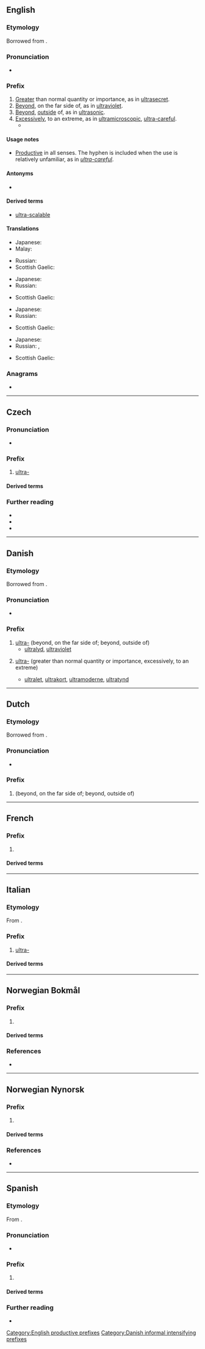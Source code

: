 {{also|ultra|ultrà}}
==English==

===Etymology===
Borrowed from {{bor|en|la|ultrā||beyond}}.

===Pronunciation===
* {{IPA|/ˈʌltɹə/|lang=en}}

===Prefix===
{{en-prefix}}

# [[greater|Greater]] than normal quantity or importance, as in [[ultrasecret]].
# [[beyond|Beyond]], on the far side of, as in [[ultraviolet]].
# [[beyond|Beyond]], [[outside]] of, as in [[ultrasonic]].
# [[excessively|Excessively]], to an extreme, as in [[ultramicroscopic]], [[ultra-careful]].
#* {{quote-journal|lang=en|date=2013-05-17
|author=George Monbiot|authorlink=George Monbiot
|title=Money just makes the rich suffer
|volume=188|issue=23|page=19
|magazine={{w|The Guardian Weekly}}
|url=http://www.guardian.co.uk/commentisfree/2013/may/06/politics-envy-keenest-rich
|passage=In order to grant the rich these pleasures, the social contract is reconfigured. [&hellip;]&nbsp; The public realm is privatised, the regulations restraining the '''ultra-'''wealthy and the companies they control are abandoned, and Edwardian levels of inequality are almost fetishised.}}

====Usage notes====
* [[productive|Productive]] in all senses. The hyphen is included when the use is relatively unfamiliar, as in ''[[ultra-careful]]''.

====Antonyms====
* {{l|en|infra-}}

====Derived terms====
* [[ultra-scalable]]
{{prefixsee|en}}

====Translations====
{{trans-top|greater than normal quantity or importance}}
* Japanese: {{l|ja|超|tr=ちょう, chō}}
* Malay: {{t|ms|ultra-}}
{{trans-mid}}
* Russian: {{t+|ru|сверх-}}
* Scottish Gaelic: {{t|gd|os-}}
{{trans-bottom}}

{{trans-top|beyond, on the far side of}}
* Japanese: {{l|ja|超|tr=ちょう, chō}}
* Russian: {{t+|ru|ультра-}}
{{trans-mid}}
* Scottish Gaelic: {{t|gd|os-}}
{{trans-bottom}}

{{trans-top|beyond, outside of}}
* Japanese: {{l|ja|超|tr=ちょう, chō}}
* Russian: {{t+|ru|сверх-}}
{{trans-mid}}
* Scottish Gaelic: {{t|gd|os-}}
{{trans-bottom}}

{{trans-top|excessively, to an extreme}}
* Japanese: {{l|ja|超|tr=ちょう, chō}}
* Russian: {{t+|ru|ультра-}}, {{t+|ru|сверх-}}
{{trans-mid}}
* Scottish Gaelic: {{t|gd|os-}}
{{trans-bottom}}

===Anagrams===
* {{anagrams|en|a=alrtu|lutar}}

[[Category:English productive prefixes]]

----

==Czech==

===Pronunciation===
* {{cs-IPA}}

===Prefix===
{{head|cs|prefix}}

# [[#English|ultra-]]
#: {{prefixusex|cs|fialový|ultrafialový}}

====Derived terms====
{{prefixsee|cs}}

===Further reading===
* {{R:PSJC}}
* {{R:SSJC}}
* {{R:Slovnik afixu}}

----

==Danish==

===Etymology===
Borrowed from {{bor|da|la|ultrā||beyond}}.

===Pronunciation===
* {{IPA|/ultra-/|[ˈultˢʁ̥ɑˈ-]|[ˈultˢʁ̥ɑˌ-]|lang=da}}

===Prefix===
{{da-prefix}}

# [[ultra#English|ultra-]] (beyond, on the far side of; beyond, outside of)
#* [[ultralyd]], [[ultraviolet]]
# {{lb|da|informal}} [[ultra#English|ultra-]] (greater than normal quantity or importance, excessively, to an extreme)
#* [[ultralet]], [[ultrakort]], [[ultramoderne]], [[ultratynd]]

[[Category:Danish informal intensifying prefixes]]

----

==Dutch==

===Etymology===
Borrowed from {{bor|nl|la|ultrā||beyond}}.

===Pronunciation===
* {{IPA|lang=nl|/ˈʏl.traː/}}

===Prefix===
{{head|nl|prefix}}

# {{l|en|ultra-}} (beyond, on the far side of; beyond, outside of)

----

==French==

===Prefix===
{{head|fr|prefix}}

# {{l|en|ultra-}}

====Derived terms====
{{prefixsee|fr}}
----
==Italian==

===Etymology===
From {{der|it|la|ultrā||beyond}}.

===Prefix===
{{head|it|prefix}}

# [[#English|ultra-]]

====Derived terms====
{{prefixsee|it}}

----

==Norwegian Bokmål==

===Prefix===
{{head|nb|prefix}}

# {{l|en|ultra-}} {{q|as for English}}

====Derived terms====
{{prefixsee|nb}}

===References===
* {{R:The Bokmål Dictionary}}

----

==Norwegian Nynorsk==

===Prefix===
{{head|nn|prefix}}

# {{l|en|ultra-}} {{q|as for English}}

====Derived terms====
{{prefixsee|nn}}

===References===
* {{R:The Nynorsk Dictionary}}

----

==Spanish==

===Etymology===
From {{der|es|la|ultrā}}.

===Pronunciation===
* {{es-IPA}}

===Prefix===
{{es-prefix}}

# {{l|en|ultra-}}

====Derived terms====
{{prefixsee|es}}

===Further reading===
* {{R:DRAE}}